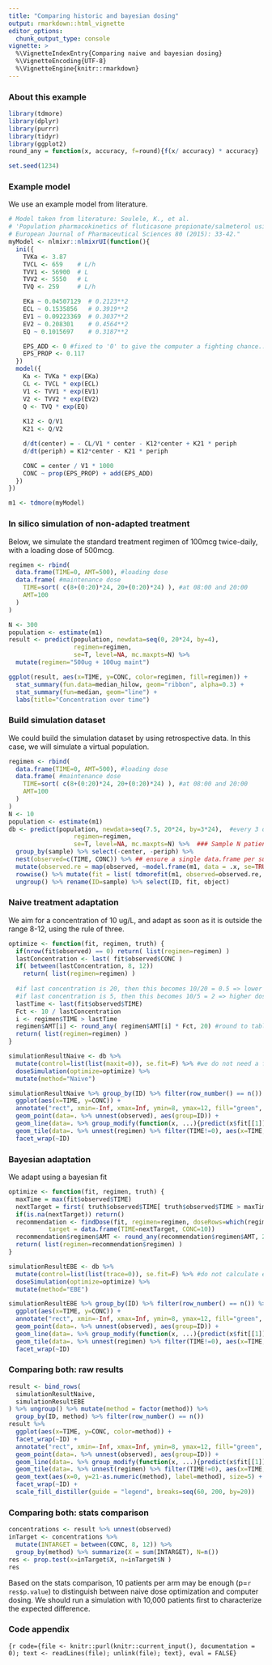 ```yaml
---
title: "Comparing historic and bayesian dosing"
output: rmarkdown::html_vignette
editor_options:
  chunk_output_type: console
vignette: >
  %\VignetteIndexEntry{Comparing naive and bayesian dosing}
  %\VignetteEncoding{UTF-8}
  %\VignetteEngine{knitr::rmarkdown}
---
```

### About this example {-}

```r
library(tdmore)
library(dplyr)
library(purrr)
library(tidyr)
library(ggplot2)
round_any = function(x, accuracy, f=round){f(x/ accuracy) * accuracy}

set.seed(1234)
```

### Example model
We use an example model from literature.

```r
# Model taken from literature: Soulele, K., et al.
# 'Population pharmacokinetics of fluticasone propionate/salmeterol using two different dry powder inhalers.'
# European Journal of Pharmaceutical Sciences 80 (2015): 33-42."
myModel <- nlmixr::nlmixrUI(function(){
  ini({
    TVKa <- 3.87
    TVCL <- 659    # L/h
    TVV1 <- 56900  # L
    TVV2 <- 5550   # L
    TVQ <- 259     # L/h

    EKa ~ 0.04507129  # 0.2123**2
    ECL ~ 0.1535856   # 0.3919**2
    EV1 ~ 0.09223369  # 0.3037**2
    EV2 ~ 0.208301    # 0.4564**2
    EQ ~ 0.1015697    # 0.3187**2

    EPS_ADD <- 0 #fixed to '0' to give the computer a fighting chance...
    EPS_PROP <- 0.117
  })
  model({
    Ka <- TVKa * exp(EKa)
    CL <- TVCL * exp(ECL)
    V1 <- TVV1 * exp(EV1)
    V2 <- TVV2 * exp(EV2)
    Q <- TVQ * exp(EQ)
    
    K12 <- Q/V1
    K21 <- Q/V2

    d/dt(center) = - CL/V1 * center - K12*center + K21 * periph
    d/dt(periph) = K12*center - K21 * periph

    CONC = center / V1 * 1000
    CONC ~ prop(EPS_PROP) + add(EPS_ADD)
  })
})

m1 <- tdmore(myModel)
```

### In silico simulation of non-adapted treatment
Below, we simulate the standard treatment regimen of 100mcg twice-daily, with a loading dose of 500mcg.

```r
regimen <- rbind(
  data.frame(TIME=0, AMT=500), #loading dose
  data.frame( #maintenance dose
    TIME=sort( c(8+(0:20)*24, 20+(0:20)*24) ), #at 08:00 and 20:00
    AMT=100
  )
)

N <- 300
population <- estimate(m1)
result <- predict(population, newdata=seq(0, 20*24, by=4), 
                  regimen=regimen,
                  se=T, level=NA, mc.maxpts=N) %>%
  mutate(regimen="500ug + 100ug maint")

ggplot(result, aes(x=TIME, y=CONC, color=regimen, fill=regimen)) +
  stat_summary(fun.data=median_hilow, geom="ribbon", alpha=0.3) +
  stat_summary(fun=median, geom="line") +
  labs(title="Concentration over time")
```

### Build simulation dataset
We could build the simulation dataset by using retrospective data. In this case, we will simulate a virtual population.
```r
regimen <- rbind(
  data.frame(TIME=0, AMT=500), #loading dose
  data.frame( #maintenance dose
    TIME=sort( c(8+(0:20)*24, 20+(0:20)*24) ), #at 08:00 and 20:00
    AMT=100
  )
)
N <- 10
population <- estimate(m1)
db <- predict(population, newdata=seq(7.5, 20*24, by=3*24),  #every 3 days
                  regimen=regimen,
                  se=T, level=NA, mc.maxpts=N) %>%  ### Sample N patients
  group_by(sample) %>% select(-center, -periph) %>% 
  nest(observed=c(TIME, CONC)) %>% ## ensure a single data.frame per subject
  mutate(observed.re = map(observed, ~model.frame(m1, data = .x, se=TRUE, level=NA)) ) %>% ## add residual error
  rowwise() %>% mutate(fit = list( tdmorefit(m1, observed=observed.re, regimen=regimen, res = c(EKa=EKa, ECL=ECL, EV1=EV1, EV2=EV2, EQ=EQ)) ), object=list(fit$tdmore)) %>% ## Create the 'truth' using the true parameters used to simulate
  ungroup() %>% rename(ID=sample) %>% select(ID, fit, object)
``` 

### Naive treatment adaptation
We aim for a concentration of 10 ug/L, and adapt as soon as it is outside the range 8-12, using the rule of three.
```r
optimize <- function(fit, regimen, truth) {
  if(nrow(fit$observed) == 0) return( list(regimen=regimen) )
  lastConcentration <- last( fit$observed$CONC )
  if( between(lastConcentration, 8, 12))
    return( list(regimen=regimen) )
  
  #if last concentration is 20, then this becomes 10/20 = 0.5 => lower dose
  #if last concentration is 5, then this becomes 10/5 = 2 => higher dose
  lastTime <- last(fit$observed$TIME)
  Fct <- 10 / lastConcentration
  i <- regimen$TIME > lastTime
  regimen$AMT[i] <- round_any( regimen$AMT[i] * Fct, 20) #round to tablet size
  return( list(regimen=regimen) )
}

simulationResultNaive <- db %>%
  mutate(control=list(list(maxit=0)), se.fit=F) %>% #we do not need a fit; so use 'maxit=0' to not lose time with calculating a fit
  doseSimulation(optimize=optimize) %>%
  mutate(method="Naive")

simulationResultNaive %>% group_by(ID) %>% filter(row_number() == n()) %>%
  ggplot(aes(x=TIME, y=CONC)) +
  annotate("rect", xmin=-Inf, xmax=Inf, ymin=8, ymax=12, fill="green", alpha=0.2) +
  geom_point(data=. %>% unnest(observed), aes(group=ID)) +
  geom_line(data=. %>% group_modify(function(x, ...){predict(x$fit[[1]], x$regimen[[1]], newdata=seq(0, 20*24))}), aes(group=ID)) +
  geom_tile(data=. %>% unnest(regimen) %>% filter(TIME!=0), aes(x=TIME, y=20, fill=factor(AMT))) +
  facet_wrap(~ID)
```

### Bayesian adaptation
We adapt using a bayesian fit
```r
optimize <- function(fit, regimen, truth) {
  maxTime = max(fit$observed$TIME)
  nextTarget = first( truth$observed$TIME[ truth$observed$TIME > maxTime] )
  if(is.na(nextTarget)) return()
  recommendation <- findDose(fit, regimen=regimen, doseRows=which(regimen$TIME > maxTime), 
           target = data.frame(TIME=nextTarget, CONC=10))
  recommendation$regimen$AMT <- round_any(recommendation$regimen$AMT, 20) #round to tablet size
  return( list(regimen=recommendation$regimen) )
}

simulationResultEBE <- db %>%
  mutate(control=list(list(trace=0)), se.fit=F) %>% #do not calculate errors
  doseSimulation(optimize=optimize) %>%
  mutate(method="EBE")

simulationResultEBE %>% group_by(ID) %>% filter(row_number() == n()) %>%
  ggplot(aes(x=TIME, y=CONC)) +
  annotate("rect", xmin=-Inf, xmax=Inf, ymin=8, ymax=12, fill="green", alpha=0.2) +
  geom_point(data=. %>% unnest(observed), aes(group=ID)) +
  geom_line(data=. %>% group_modify(function(x, ...){predict(x$fit[[1]], x$regimen[[1]], newdata=seq(0, 20*24))}), aes(group=ID)) +
  geom_tile(data=. %>% unnest(regimen) %>% filter(TIME!=0), aes(x=TIME, y=20, fill=factor(AMT))) +
  facet_wrap(~ID)
```

### Comparing both: raw results
```r
result <- bind_rows(
  simulationResultNaive,
  simulationResultEBE
) %>% ungroup() %>% mutate(method = factor(method)) %>%
  group_by(ID, method) %>% filter(row_number() == n())
result %>%
  ggplot(aes(x=TIME, y=CONC, color=method)) +
  facet_wrap(~ID) +
  annotate("rect", xmin=-Inf, xmax=Inf, ymin=8, ymax=12, fill="green", alpha=0.2) +
  geom_point(data=. %>% unnest(observed), aes(group=ID)) +
  geom_line(data=. %>% group_modify(function(x, ...){predict(x$fit[[1]], x$regimen[[1]], newdata=seq(0, 20*24))}), aes(group=method)) +
  geom_tile(data=. %>% unnest(regimen) %>% filter(TIME!=0), aes(x=TIME, y=21-as.numeric(method), fill=AMT), color=NA) +
  geom_text(aes(x=0, y=21-as.numeric(method), label=method), size=5) + 
  facet_wrap(~ID) +
  scale_fill_distiller(guide = "legend", breaks=seq(60, 200, by=20))
```

### Comparing both: stats comparison
```r
concentrations <- result %>% unnest(observed)
inTarget <- concentrations %>%
  mutate(INTARGET = between(CONC, 8, 12)) %>%
  group_by(method) %>% summarize(X = sum(INTARGET), N=n())
res <- prop.test(x=inTarget$X, n=inTarget$N )
res
```

Based on the stats comparison, 10 patients per arm may be enough (p=`r res$p.value`) to distinguish between naive dose optimization and computer dosing. We should run a simulation with 10,000 patients first to characterize the expected difference.

### Code appendix
```{r code={file <- knitr::purl(knitr::current_input(), documentation = 0); text <- readLines(file); unlink(file); text}, eval = FALSE}
```
